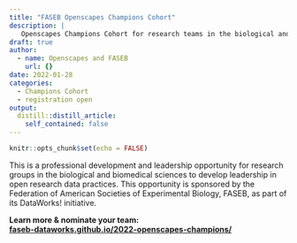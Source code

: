 ```yaml
---
title: "FASEB Openscapes Champions Cohort"
description: |
   Openscapes Champions Cohort for research teams in the biological and biomedical sciences, supported by the Federation of American Societies of Experimental Biology, FASEB, as part of its DataWorks! initiative.
draft: true
author:
  - name: Openscapes and FASEB
    url: {}
date: 2022-01-28
categories:
  - Champions Cohort
  - registration open
output:
  distill::distill_article:
    self_contained: false
---
```



```r
knitr::opts_chunk$set(echo = FALSE)
```

This is a professional development and leadership opportunity for research groups in the biological and biomedical sciences to develop leadership in open research data practices. This opportunity is sponsored by the Federation of American Societies of Experimental Biology, FASEB, as part of its DataWorks! initiative.

**Learn more & nominate your team:**  
**[faseb-dataworks.github.io/2022-openscapes-champions/](https://faseb-dataworks.github.io/2022-openscapes-champions/)**


